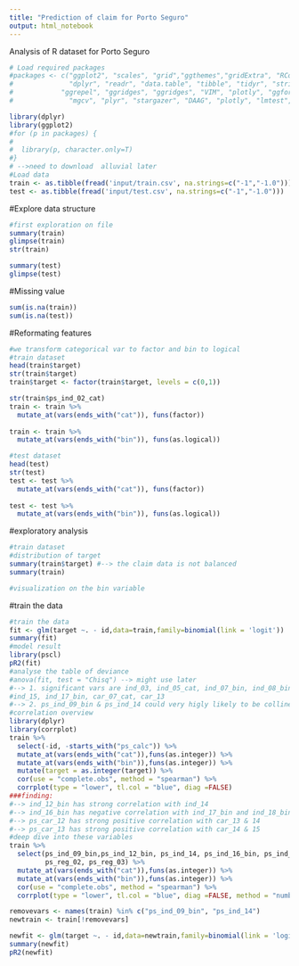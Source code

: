```yaml
---
title: "Prediction of claim for Porto Seguro"
output: html_notebook
---
```


Analysis of R dataset for Porto Seguro


```r
# Load required packages
#packages <- c("ggplot2", "scales", "grid","ggthemes","gridExtra", "RColorBrewer", "corrplot", #visualization
#              "dplyr", "readr", "data.table", "tibble", "tidyr", "stringr", "forcats", #datamiipulation
#            "ggrepel", "ggridges", "ggridges", "VIM", "plotly", "ggforce", #specvisual
#              "mgcv", "plyr", "stargazer", "DAAG", "plotly", "lmtest", "car", "MASS", "RMySQL")

library(dplyr)
library(ggplot2)
#for (p in packages) {
#
#  library(p, character.only=T)
#}
# -->need to download  alluvial later
#Load data
train <- as.tibble(fread('input/train.csv', na.strings=c("-1","-1.0"))) # turn -1 or -1.0 into proper NA
test <- as.tibble(fread('input/test.csv', na.strings=c("-1","-1.0")))

```


#Explore data structure
```r

#first exploration on file
summary(train)
glimpse(train)
str(train)

summary(test)
glimpse(test)
```

#Missing value
```r
sum(is.na(train))
sum(is.na(test))
```

#Reformating features
```r
#we transform categorical var to factor and bin to logical
#train dataset
head(train$target)
str(train$target)
train$target <- factor(train$target, levels = c(0,1))

str(train$ps_ind_02_cat)
train <- train %>% 
  mutate_at(vars(ends_with("cat")), funs(factor))
  
train <- train %>%   
  mutate_at(vars(ends_with("bin")), funs(as.logical))

#test dataset
head(test)
str(test)
test <- test %>% 
  mutate_at(vars(ends_with("cat")), funs(factor))
  
test <- test %>%   
  mutate_at(vars(ends_with("bin")), funs(as.logical))

```

#exploratory analysis
```r
#train dataset
#distribution of target
summary(train$target) #--> the claim data is not balanced
summary(train)

#visualization on the bin variable

```


#train the data
```r
#train the data
fit <- glm(target ~. - id,data=train,family=binomial(link = 'logit'))
summary(fit)
#model result
library(pscl)
pR2(fit)
#analyse the table of deviance
#anova(fit, test = "Chisq") --> might use later
#--> 1. significant vars are ind_03, ind_05_cat, ind_07_bin, ind_08_bin,
#ind_15, ind_17_bin, car_07_cat, car_13
#--> 2. ps_ind_09_bin & ps_ind_14 could very higly likely to be collinear
#correlation overview
library(dplyr)
library(corrplot)
train %>% 
  select(-id, -starts_with("ps_calc")) %>% 
  mutate_at(vars(ends_with("cat")),funs(as.integer)) %>% 
  mutate_at(vars(ends_with("bin")),funs(as.integer)) %>% 
  mutate(target = as.integer(target)) %>% 
  cor(use = "complete.obs", method = "spearman") %>% 
  corrplot(type = "lower", tl.col = "blue", diag =FALSE)
###finding:
#--> ind_12_bin has strong correlation with ind_14
#--> ind_16_bin has negative correlation with ind_17_bin and ind_18_bin
#--> ps_car_12 has strong positive correlation with car_13 & 14
#--> ps_car_13 has strong positive correlation with car_14 & 15
#deep dive into these variables
train %>% 
  select(ps_ind_09_bin,ps_ind_12_bin, ps_ind_14, ps_ind_16_bin, ps_ind_17_bin, ps_ind_18_bin, ps_car_12, ps_car_13, ps_car_14, ps_car_15, ps_car_02_cat,ps_car_03_cat, ps_car_04_cat, ps_car_08_cat,
         ps_reg_02, ps_reg_03) %>% 
  mutate_at(vars(ends_with("cat")),funs(as.integer)) %>% 
  mutate_at(vars(ends_with("bin")),funs(as.integer)) %>% 
  cor(use = "complete.obs", method = "spearman") %>% 
  corrplot(type = "lower", tl.col = "blue", diag =FALSE, method = "number")

removevars <- names(train) %in% c("ps_ind_09_bin", "ps_ind_14")
newtrain <- train[!removevars]

newfit <- glm(target ~. - id,data=newtrain,family=binomial(link = 'logit'))
summary(newfit)
pR2(newfit)

```

